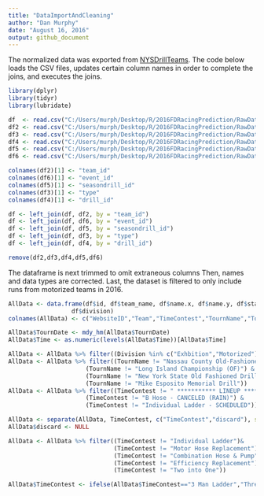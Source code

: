 ```yaml
---
title: "DataImportAndCleaning"
author: "Dan Murphy"
date: "August 16, 2016"
output: github_document
---
```


The normalized data was exported from [NYSDrillTeams](http://www.nysdrillteams.com).  The code below loads the CSV files, updates certain column names in order to complete the joins, and executes the joins.   

```r
library(dplyr)
library(tidyr)
library(lubridate)
```

```r
df  <- read.csv("C:/Users/murph/Desktop/R/2016FDRacingPrediction/RawData/nysdt_events_results.csv")
df2 <- read.csv("C:/Users/murph/Desktop/R/2016FDRacingPrediction/RawData/nysdt_teams.csv")
df3 <- read.csv("C:/Users/murph/Desktop/R/2016FDRacingPrediction/RawData/nysdt_eventtypes.csv")
df4 <- read.csv("C:/Users/murph/Desktop/R/2016FDRacingPrediction/RawData/nysdt_drills.csv")
df5 <- read.csv("C:/Users/murph/Desktop/R/2016FDRacingPrediction/RawData/nysdt_seasons_drills.csv")
df6 <- read.csv("C:/Users/murph/Desktop/R/2016FDRacingPrediction/RawData/nysdt_seasons_events.csv")

colnames(df2)[1] <- "team_id"
colnames(df6)[1] <- "event_id"
colnames(df5)[1] <- "seasondrill_id"
colnames(df3)[1] <- "type"
colnames(df4)[1] <- "drill_id"

df <- left_join(df, df2, by = "team_id")
df <- left_join(df, df6, by = "event_id")
df <- left_join(df, df5, by = "seasondrill_id")
df <- left_join(df, df3, by = "type")
df <- left_join(df, df4, by = "drill_id")

remove(df2,df3,df4,df5,df6)
```

The dataframe is next trimmed to omit extraneous columns  Then, names and data types are corrected.  Last, the dataset is filtered to only include runs from motorized teams in 2016. 

```r
AllData <- data.frame(df$id, df$team_name, df$name.x, df$name.y, df$start_date.y, df$rank,df$performance,    
                  df$division)
colnames(AllData) <- c("WebsiteID","Team","TimeContest","TournName","TournDate","Rank","Time","Division")

AllData$TournDate <- mdy_hm(AllData$TournDate)
AllData$Time <- as.numeric(levels(AllData$Time))[AllData$Time]

AllData <- AllData %>% filter((Division %in% c("Exhbition","Motorized")) & (TournDate > ymd("2016/01/01"))) 
AllData <- AllData %>% filter((TournName != "Nassau County Old-Fashioned") & 
                      (TournName != "Long Island Championship (OF)") & 
                      (TournName != "New York State Old Fashioned Drill")& 
                      (TournName != "Mike Esposito Memorial Drill"))
AllData <- AllData %>% filter((TimeContest != " *********** LINEUP ***********") & 
                      (TimeContest != "B Hose - CANCELED (RAIN)") & 
                      (TimeContest != "Individual Ladder - SCHEDULED"))

AllData <- separate(AllData, TimeContest, c("TimeContest","discard"), sep = " - ")
AllData$discard <- NULL

AllData <- AllData %>% filter((TimeContest != "Individual Ladder")& 
                              (TimeContest != "Motor Hose Replacement")& 
                              (TimeContest != "Combination Hose & Pump")& 
                              (TimeContest != "Efficiency Replacement")& 
                              (TimeContest != "Two into One"))

AllData$TimeContest <- ifelse(AllData$TimeContest=="3 Man Ladder","Three Man Ladder",AllData$TimeContest)

```
